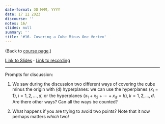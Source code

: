 ```yaml
---
date-format: DD MMM, YYYY
date: 17 11 2023
discourse: ''
notes: 16/
slides: null
summary: ''
title: '#16. Covering a Cube Minus One Vertex'
---
```


(Back to [course page](../).)

[Link to Slides ](https://slides.com/neeldhara/33-miniatures#/16) · [Link to recording](https://www.youtube.com/watch?v=j5f7S4SsoIE&list=PLadhlDF3zdvv81kngHfUoFR6n1iMj-7vk&index=16)

---

Prompts for discussion:

1. We saw during the discussion two different ways of covering the cube minus the origin with \(d\) hyperplanes: we can use the hyperplanes $\left\{x_i=1\right\}, i=1,2, \ldots, d$, or the hyperplanes $\left\{x_1+x_2+\cdots+x_d=k\right\}, k=1,2, \ldots, d$. Are there other ways? Can all the ways be counted?

2. What happens if you are trying to avoid two points? Note that it now perhaps matters _which_ two!
